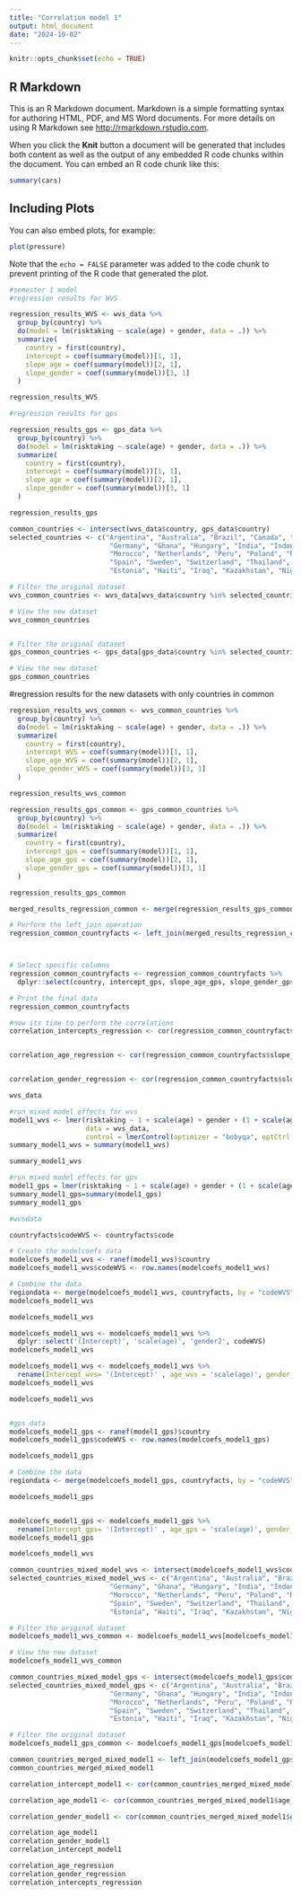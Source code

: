 ```yaml
---
title: "Correlation model 1"
output: html_document
date: "2024-10-02"
---
```


```r
knitr::opts_chunk$set(echo = TRUE)
```

## R Markdown

This is an R Markdown document. Markdown is a simple formatting syntax for authoring HTML, PDF, and MS Word documents. For more details on using R Markdown see <http://rmarkdown.rstudio.com>.

When you click the **Knit** button a document will be generated that includes both content as well as the output of any embedded R code chunks within the document. You can embed an R code chunk like this:

```r
summary(cars)
```

## Including Plots

You can also embed plots, for example:

```r
plot(pressure)
```

Note that the `echo = FALSE` parameter was added to the code chunk to prevent printing of the R code that generated the plot.

```r
#semester 1 model
#regression results for WVS

regression_results_WVS <- wvs_data %>%
  group_by(country) %>%
  do(model = lm(risktaking ~ scale(age) + gender, data = .)) %>%
  summarize(
    country = first(country),
    intercept = coef(summary(model))[1, 1],
    slope_age = coef(summary(model))[2, 1],
    slope_gender = coef(summary(model))[3, 1]
  )

regression_results_WVS


```
```r
#regression results for gps

regression_results_gps <- gps_data %>%
  group_by(country) %>%
  do(model = lm(risktaking ~ scale(age) + gender, data = .)) %>%
  summarize(
    country = first(country),
    intercept = coef(summary(model))[1, 1],
    slope_age = coef(summary(model))[2, 1],
    slope_gender = coef(summary(model))[3, 1]
  )

regression_results_gps
```
```r
common_countries <- intersect(wvs_data$country, gps_data$country)
selected_countries <- c("Argentina", "Australia", "Brazil", "Canada", "Chile", "China", "Egypt", "Finland", "France", "Georgia",
                         "Germany", "Ghana", "Hungary", "India", "Indonesia", "Iran", "Japan", "Jordan", "Mexico", "Moldova",
                         "Morocco", "Netherlands", "Peru", "Poland", "Romania", "Russia", "Rwanda", "South Africa", "South Korea",
                         "Spain", "Sweden", "Switzerland", "Thailand", "Turkey", "Ukraine", "United States", "Algeria", "Colombia",
                         "Estonia", "Haiti", "Iraq", "Kazakhstan", "Nigeria", "Pakistan", "Philippines", "Zimbabwe", "United Kingdom")

# Filter the original dataset
wvs_common_countries <- wvs_data[wvs_data$country %in% selected_countries, ]

# View the new dataset
wvs_common_countries


# Filter the original dataset
gps_common_countries <- gps_data[gps_data$country %in% selected_countries, ]

# View the new dataset
gps_common_countries
```

#regression results for the new datasets with only countries in common 
```r
regression_results_wvs_common <- wvs_common_countries %>%
  group_by(country) %>%
  do(model = lm(risktaking ~ scale(age) + gender, data = .)) %>%
  summarize(
    country = first(country),
    intercept_WVS = coef(summary(model))[1, 1],
    slope_age_WVS = coef(summary(model))[2, 1],
    slope_gender_WVS = coef(summary(model))[3, 1]
  )

regression_results_wvs_common

```
```r
regression_results_gps_common <- gps_common_countries %>%
  group_by(country) %>%
  do(model = lm(risktaking ~ scale(age) + gender, data = .)) %>%
  summarize(
    country = first(country),
    intercept_gps = coef(summary(model))[1, 1],
    slope_age_gps = coef(summary(model))[2, 1],
    slope_gender_gps = coef(summary(model))[3, 1]
  )

regression_results_gps_common


```

```r
merged_results_regression_common <- merge(regression_results_gps_common, regression_results_wvs_common, by = "country", all = TRUE)

# Perform the left_join operation
regression_common_countryfacts <- left_join(merged_results_regression_common, countryfacts, by = "country")



# Select specific columns
regression_common_countryfacts <- regression_common_countryfacts %>%
  dplyr::select(country, intercept_gps, slope_age_gps, slope_gender_gps, intercept_WVS, slope_age_WVS, slope_gender_WVS, code)

# Print the final data
regression_common_countryfacts
```

```r
#now its time to perform the correlations 
correlation_intercepts_regression <- cor(regression_common_countryfacts$intercept_gps, regression_common_countryfacts$intercept_WVS)


correlation_age_regression <- cor(regression_common_countryfacts$slope_age_gps, regression_common_countryfacts$slope_age_WVS)


correlation_gender_regression <- cor(regression_common_countryfacts$slope_gender_gps, regression_common_countryfacts$slope_gender_WVS)

```

```r
wvs_data

#run mixed model effects for wvs 
model1_wvs <- lmer(risktaking ~ 1 + scale(age) + gender + (1 + scale(age) + gender | country), 
                   data = wvs_data, 
                   control = lmerControl(optimizer = "bobyqa", optCtrl = list(maxfun = 100000)))
summary_model1_wvs = summary(model1_wvs) 

summary_model1_wvs
```

```r
#run mixed model effects for gps
model1_gps = lmer(risktaking ~ 1 + scale(age) + gender + (1 + scale(age) + gender|country),data = gps_data, control = lmerControl(optimizer = "bobyqa", optCtrl = list(maxfun = 100000)))
summary_model1_gps=summary(model1_gps)
summary_model1_gps
```
```r
#wvsdata

countryfacts$codeWVS <- countryfacts$code

# Create the modelcoefs data
modelcoefs_model1_wvs <- ranef(model1_wvs)$country
modelcoefs_model1_wvs$codeWVS <- row.names(modelcoefs_model1_wvs)

# Combine the data
regiondata <- merge(modelcoefs_model1_wvs, countryfacts, by = "codeWVS")
modelcoefs_model1_wvs

modelcoefs_model1_wvs

modelcoefs_model1_wvs <- modelcoefs_model1_wvs %>%
  dplyr::select('(Intercept)', 'scale(age)', 'gender2', codeWVS)
modelcoefs_model1_wvs

modelcoefs_model1_wvs <- modelcoefs_model1_wvs %>%
  rename(Intercept_wvs= '(Intercept)' , age_wvs = 'scale(age)', gender_wvs = 'gender2')
modelcoefs_model1_wvs

modelcoefs_model1_wvs


#gps data
modelcoefs_model1_gps <- ranef(model1_gps)$country
modelcoefs_model1_gps$codeWVS <- row.names(modelcoefs_model1_gps)

modelcoefs_model1_gps

# Combine the data
regiondata <- merge(modelcoefs_model1_gps, countryfacts, by = "codeWVS")

modelcoefs_model1_gps


modelcoefs_model1_gps <- modelcoefs_model1_gps %>%
  rename(Intercept_gps= '(Intercept)' , age_gps = 'scale(age)', gender_gps = 'gender1') 
modelcoefs_model1_gps

modelcoefs_model1_wvs
```
```r
common_countries_mixed_model_wvs <- intersect(modelcoefs_model1_wvs$codeWVS, modelcoefs_model1_wvs$codeWVS)
selected_countries_mixed_model_wvs <- c("Argentina", "Australia", "Brazil", "Canada", "Chile", "China", "Egypt", "Finland", "France", "Georgia",
                         "Germany", "Ghana", "Hungary", "India", "Indonesia", "Iran", "Japan", "Jordan", "Mexico", "Moldova",
                         "Morocco", "Netherlands", "Peru", "Poland", "Romania", "Russia", "Rwanda", "South Africa", "South Korea",
                         "Spain", "Sweden", "Switzerland", "Thailand", "Turkey", "Ukraine", "United States", "Algeria", "Colombia",
                         "Estonia", "Haiti", "Iraq", "Kazakhstan", "Nigeria", "Pakistan", "Philippines", "Zimbabwe", "United Kingdom")

# Filter the original dataset
modelcoefs_model1_wvs_common <- modelcoefs_model1_wvs[modelcoefs_model1_wvs$codeWVS %in% selected_countries_mixed_model_wvs, ]

# View the new dataset
modelcoefs_model1_wvs_common

common_countries_mixed_model_gps <- intersect(modelcoefs_model1_gps$codeWVS, modelcoefs_model1_gps$codeWVS)
selected_countries_mixed_model_gps <- c("Argentina", "Australia", "Brazil", "Canada", "Chile", "China", "Egypt", "Finland", "France", "Georgia",
                         "Germany", "Ghana", "Hungary", "India", "Indonesia", "Iran", "Japan", "Jordan", "Mexico", "Moldova",
                         "Morocco", "Netherlands", "Peru", "Poland", "Romania", "Russia", "Rwanda", "South Africa", "South Korea",
                         "Spain", "Sweden", "Switzerland", "Thailand", "Turkey", "Ukraine", "United States", "Algeria", "Colombia",
                         "Estonia", "Haiti", "Iraq", "Kazakhstan", "Nigeria", "Pakistan", "Philippines", "Zimbabwe", "United Kingdom")

# Filter the original dataset
modelcoefs_model1_gps_common <- modelcoefs_model1_gps[modelcoefs_model1_gps$codeWVS %in% selected_countries_mixed_model_gps, ]

common_countries_merged_mixed_model1 <- left_join(modelcoefs_model1_gps_common, modelcoefs_model1_wvs_common, by = "codeWVS")
common_countries_merged_mixed_model1

```
```r
correlation_intercept_model1 <- cor(common_countries_merged_mixed_model1$Intercept_gps, common_countries_merged_mixed_model1$Intercept_wvs)

correlation_age_model1 <- cor(common_countries_merged_mixed_model1$age_gps, common_countries_merged_mixed_model1$age_wvs)

correlation_gender_model1 <- cor(common_countries_merged_mixed_model1$gender_gps, common_countries_merged_mixed_model1$gender_wvs)

correlation_age_model1
correlation_gender_model1
correlation_intercept_model1

```
```r
correlation_age_regression
correlation_gender_regression
correlation_intercepts_regression
```

